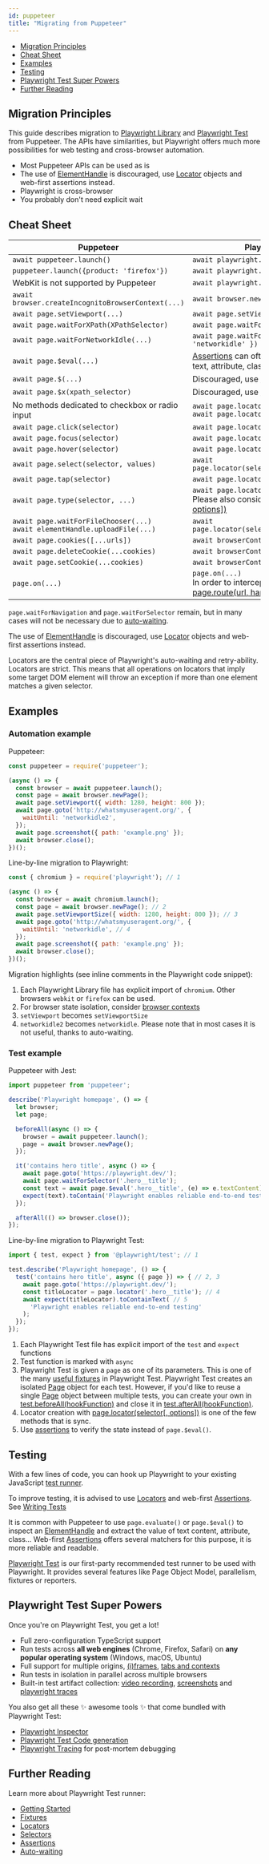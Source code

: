 ```yaml
---
id: puppeteer
title: "Migrating from Puppeteer"
---
```


- [Migration Principles](#migration-principles)
- [Cheat Sheet](#cheat-sheet)
- [Examples](#examples)
- [Testing](#testing)
- [Playwright Test Super Powers](#playwright-test-super-powers)
- [Further Reading](#further-reading)

## Migration Principles

This guide describes migration to [Playwright Library](./library) and [Playwright Test](./intro.mdx) from Puppeteer. The APIs have similarities, but Playwright offers much more possibilities for web testing and cross-browser automation.
- Most Puppeteer APIs can be used as is
- The use of [ElementHandle] is discouraged, use [Locator] objects and web-first assertions instead.
- Playwright is cross-browser
- You probably don't need explicit wait

## Cheat Sheet

| Puppeteer                                          | Playwright Library                          |
|----------------------------------------------------|---------------------------------------------|
| `await puppeteer.launch()`                         | `await playwright.chromium.launch()`        |
| `puppeteer.launch({product: 'firefox'})`           | `await playwright.firefox.launch()`         |
|  WebKit is not supported by Puppeteer              | `await playwright.webkit.launch()`          |
| `await browser.createIncognitoBrowserContext(...)` | `await browser.newContext(...)`             |
| `await page.setViewport(...)`                      | `await page.setViewportSize(...)`           |
| `await page.waitForXPath(XPathSelector)`           | `await page.waitForSelector(XPathSelector)` |
| `await page.waitForNetworkIdle(...)`               | `await page.waitForLoadState({ state: 'networkidle' })` |
| `await page.$eval(...)`                            | [Assertions](./test-assertions) can often be used instead to verify text, attribute, class... |
| `await page.$(...)`                                | Discouraged, use [Locators](./api/class-locator) instead |
| `await page.$x(xpath_selector)`                    | Discouraged, use [Locators](./api/class-locator) instead |
| No methods dedicated to checkbox or radio input    | `await page.locator(selector).check()`<br/>`await page.locator(selector).uncheck()` |
| `await page.click(selector)`                       | `await page.locator(selector).click()`      |
| `await page.focus(selector)`                       | `await page.locator(selector).focus()`      |
| `await page.hover(selector)`                       | `await page.locator(selector).hover()`      |
| `await page.select(selector, values)`              | `await page.locator(selector).selectOption(values)` |
| `await page.tap(selector)`                         | `await page.locator(selector).tap()`        |
| `await page.type(selector, ...)`                   | `await page.locator(selector).type(...)`<br/> Please also consider [locator.fill(value[, options])](/api/class-locator.mdx#locator-fill) |
| `await page.waitForFileChooser(...)`<br/>`await elementHandle.uploadFile(...)` | `await page.locator(selector).setInputFiles(...)` |
| `await page.cookies([...urls])`                    | `await browserContext.cookies([urls])`      |
| `await page.deleteCookie(...cookies)`              | `await browserContext.clearCookies()`       |
| `await page.setCookie(...cookies)`                 | `await browserContext.addCookies(cookies)`  |
| `page.on(...)`                                     | `page.on(...)`<br/>In order to intercept and mutate requests, see [page.route(url, handler[, options])](/api/class-page.mdx#page-route) |

`page.waitForNavigation` and `page.waitForSelector` remain, but in many cases will not be necessary due to [auto-waiting](./actionability).

The use of [ElementHandle] is discouraged, use [Locator] objects and web-first assertions instead.

Locators are the central piece of Playwright's auto-waiting and retry-ability. Locators are strict. This means that all operations on locators that imply some target DOM element will throw an exception if more than one element matches a given selector.

## Examples

### Automation example

Puppeteer:

```js
const puppeteer = require('puppeteer');

(async () => {
  const browser = await puppeteer.launch();
  const page = await browser.newPage();
  await page.setViewport({ width: 1280, height: 800 });
  await page.goto('http://whatsmyuseragent.org/', {
    waitUntil: 'networkidle2',
  });
  await page.screenshot({ path: 'example.png' });
  await browser.close();
})();
```

Line-by-line migration to Playwright:

```js
const { chromium } = require('playwright'); // 1

(async () => {
  const browser = await chromium.launch();
  const page = await browser.newPage(); // 2
  await page.setViewportSize({ width: 1280, height: 800 }); // 3
  await page.goto('http://whatsmyuseragent.org/', {
    waitUntil: 'networkidle', // 4
  });
  await page.screenshot({ path: 'example.png' });
  await browser.close();
})();
```

Migration highlights (see inline comments in the Playwright code snippet):
1. Each Playwright Library file has explicit import of `chromium`. Other browsers `webkit` or `firefox` can be used.
1. For browser state isolation, consider [browser contexts](./browser-contexts.mdx)
1. `setViewport` becomes `setViewportSize`
1. `networkidle2` becomes `networkidle`. Please note that in most cases it is not useful, thanks to auto-waiting.

### Test example

Puppeteer with Jest:

```js
import puppeteer from 'puppeteer';

describe('Playwright homepage', () => {
  let browser;
  let page;

  beforeAll(async () => {
    browser = await puppeteer.launch();
    page = await browser.newPage();
  });

  it('contains hero title', async () => {
    await page.goto('https://playwright.dev/');
    await page.waitForSelector('.hero__title');
    const text = await page.$eval('.hero__title', (e) => e.textContent);
    expect(text).toContain('Playwright enables reliable end-to-end testing'); // 5
  });

  afterAll(() => browser.close());
});
```

Line-by-line migration to Playwright Test:

```js
import { test, expect } from '@playwright/test'; // 1

test.describe('Playwright homepage', () => {
  test('contains hero title', async ({ page }) => { // 2, 3
    await page.goto('https://playwright.dev/');
    const titleLocator = page.locator('.hero__title'); // 4
    await expect(titleLocator).toContainText( // 5
      'Playwright enables reliable end-to-end testing'
    );
  });
});
```

1. Each Playwright Test file has explicit import of the `test` and `expect` functions
1. Test function is marked with `async`
1. Playwright Test is given a `page` as one of its parameters. This is one of the many [useful fixtures](./api/class-fixtures) in Playwright Test. Playwright Test creates an isolated [Page] object for each test. However, if you'd like to reuse a single [Page] object between multiple tests, you can create your own in [test.beforeAll(hookFunction)](/api/class-test.mdx#test-before-all) and close it in [test.afterAll(hookFunction)](/api/class-test.mdx#test-after-all).
1. Locator creation with [page.locator(selector[, options])](/api/class-page.mdx#page-locator) is one of the few methods that is sync.
1. Use [assertions](./test-assertions) to verify the state instead of `page.$eval()`.

## Testing

With a few lines of code, you can hook up Playwright to your existing JavaScript [test runner](./test-runners).

To improve testing, it is advised to use [Locators](./api/class-locator) and web-first [Assertions](./test-assertions). See [Writing Tests](./writing-tests)

It is common with Puppeteer to use `page.evaluate()` or `page.$eval()` to inspect an [ElementHandle] and extract the value of text content, attribute, class... Web-first [Assertions](./test-assertions) offers several matchers for this purpose, it is more reliable and readable.

[Playwright Test](./intro.mdx) is our first-party recommended test runner to be used with Playwright. It provides several features like Page Object Model, parallelism, fixtures or reporters.

## Playwright Test Super Powers

Once you're on Playwright Test, you get a lot!
- Full zero-configuration TypeScript support
- Run tests across **all web engines** (Chrome, Firefox, Safari) on **any popular operating system** (Windows, macOS, Ubuntu)
- Full support for multiple origins, [(i)frames](./api/class-frame), [tabs and contexts](./pages)
- Run tests in isolation in parallel across multiple browsers
- Built-in test artifact collection: [video recording](./test-configuration#record-video), [screenshots](./test-configuration#automatic-screenshots) and [playwright traces](./test-configuration#record-test-trace)

You also get all these ✨ awesome tools ✨ that come bundled with Playwright Test:
- [Playwright Inspector](./debug.mdx)
- [Playwright Test Code generation](./auth#code-generation)
- [Playwright Tracing](./trace-viewer) for post-mortem debugging

## Further Reading

Learn more about Playwright Test runner:
- [Getting Started](./intro)
- [Fixtures](./test-fixtures)
- [Locators](./api/class-locator)
- [Selectors](./selectors)
- [Assertions](./test-assertions)
- [Auto-waiting](./actionability)

[Accessibility]: /api/class-accessibility.mdx "Accessibility"
[Android]: /api/class-android.mdx "Android"
[AndroidDevice]: /api/class-androiddevice.mdx "AndroidDevice"
[AndroidInput]: /api/class-androidinput.mdx "AndroidInput"
[AndroidSocket]: /api/class-androidsocket.mdx "AndroidSocket"
[AndroidWebView]: /api/class-androidwebview.mdx "AndroidWebView"
[APIRequest]: /api/class-apirequest.mdx "APIRequest"
[APIRequestContext]: /api/class-apirequestcontext.mdx "APIRequestContext"
[APIResponse]: /api/class-apiresponse.mdx "APIResponse"
[APIResponseAssertions]: /test-assertions.mdx "APIResponseAssertions"
[Browser]: /api/class-browser.mdx "Browser"
[BrowserContext]: /api/class-browsercontext.mdx "BrowserContext"
[BrowserServer]: /api/class-browserserver.mdx "BrowserServer"
[BrowserType]: /api/class-browsertype.mdx "BrowserType"
[CDPSession]: /api/class-cdpsession.mdx "CDPSession"
[ConsoleMessage]: /api/class-consolemessage.mdx "ConsoleMessage"
[Coverage]: /api/class-coverage.mdx "Coverage"
[Dialog]: /api/class-dialog.mdx "Dialog"
[Download]: /api/class-download.mdx "Download"
[Electron]: /api/class-electron.mdx "Electron"
[ElectronApplication]: /api/class-electronapplication.mdx "ElectronApplication"
[ElementHandle]: /api/class-elementhandle.mdx "ElementHandle"
[FileChooser]: /api/class-filechooser.mdx "FileChooser"
[Frame]: /api/class-frame.mdx "Frame"
[FrameLocator]: /api/class-framelocator.mdx "FrameLocator"
[JSHandle]: /api/class-jshandle.mdx "JSHandle"
[Keyboard]: /api/class-keyboard.mdx "Keyboard"
[Locator]: /api/class-locator.mdx "Locator"
[LocatorAssertions]: /test-assertions.mdx "LocatorAssertions"
[Logger]: /api/class-logger.mdx "Logger"
[Mouse]: /api/class-mouse.mdx "Mouse"
[Page]: /api/class-page.mdx "Page"
[PageAssertions]: /test-assertions.mdx "PageAssertions"
[Playwright]: /api/class-playwright.mdx "Playwright"
[PlaywrightAssertions]: /test-assertions.mdx "PlaywrightAssertions"
[Request]: /api/class-request.mdx "Request"
[Response]: /api/class-response.mdx "Response"
[Route]: /api/class-route.mdx "Route"
[ScreenshotAssertions]: /test-assertions.mdx "ScreenshotAssertions"
[Selectors]: /api/class-selectors.mdx "Selectors"
[TimeoutError]: /api/class-timeouterror.mdx "TimeoutError"
[Touchscreen]: /api/class-touchscreen.mdx "Touchscreen"
[Tracing]: /api/class-tracing.mdx "Tracing"
[Video]: /api/class-video.mdx "Video"
[WebSocket]: /api/class-websocket.mdx "WebSocket"
[Worker]: /api/class-worker.mdx "Worker"
[Fixtures]: /api/class-fixtures.mdx "Fixtures"
[Test]: /api/class-test.mdx "Test"
[TestConfig]: /api/class-testconfig.mdx "TestConfig"
[TestError]: /api/class-testerror.mdx "TestError"
[TestInfo]: /api/class-testinfo.mdx "TestInfo"
[TestOptions]: /api/class-testoptions.mdx "TestOptions"
[TestProject]: /api/class-testproject.mdx "TestProject"
[WorkerInfo]: /api/class-workerinfo.mdx "WorkerInfo"
[Location]: /api/class-location.mdx "Location"
[Reporter]: /api/class-reporter.mdx "Reporter"
[Suite]: /api/class-suite.mdx "Suite"
[TestCase]: /api/class-testcase.mdx "TestCase"
[TestResult]: /api/class-testresult.mdx "TestResult"
[TestStep]: /api/class-teststep.mdx "TestStep"
[Element]: https://developer.mozilla.org/en-US/docs/Web/API/element "Element"
[EvaluationArgument]: /evaluating.mdx#evaluation-argument "EvaluationArgument"
[Promise]: https://developer.mozilla.org/en-US/docs/Web/JavaScript/Reference/Global_Objects/Promise "Promise"
[iterator]: https://developer.mozilla.org/en-US/docs/Web/JavaScript/Reference/Iteration_protocols "Iterator"
[origin]: https://developer.mozilla.org/en-US/docs/Glossary/Origin "Origin"
[selector]: https://developer.mozilla.org/en-US/docs/Web/CSS/CSS_Selectors "selector"
[Serializable]: https://developer.mozilla.org/en-US/docs/Web/JavaScript/Reference/Global_Objects/JSON/stringify#Description "Serializable"
[UIEvent.detail]: https://developer.mozilla.org/en-US/docs/Web/API/UIEvent/detail "UIEvent.detail"
[UnixTime]: https://en.wikipedia.org/wiki/Unix_time "Unix Time"
[xpath]: https://developer.mozilla.org/en-US/docs/Web/XPath "xpath"

[Array]: https://developer.mozilla.org/en-US/docs/Web/JavaScript/Reference/Global_Objects/Array "Array"
[boolean]: https://developer.mozilla.org/en-US/docs/Web/JavaScript/Data_structures#Boolean_type "Boolean"
[Buffer]: https://nodejs.org/api/buffer.html#buffer_class_buffer "Buffer"
[ChildProcess]: https://nodejs.org/api/child_process.html "ChildProcess"
[Error]: https://nodejs.org/api/errors.html#errors_class_error "Error"
[EventEmitter]: https://nodejs.org/api/events.html#events_class_eventemitter "EventEmitter"
[function]: https://developer.mozilla.org/en-US/docs/Web/JavaScript/Reference/Global_Objects/Function "Function"
[Map]: https://developer.mozilla.org/en-US/docs/Web/JavaScript/Reference/Global_Objects/Map "Map"
[null]: https://developer.mozilla.org/en-US/docs/Web/JavaScript/Reference/Global_Objects/null "null"
[number]: https://developer.mozilla.org/en-US/docs/Web/JavaScript/Data_structures#Number_type "Number"
[Object]: https://developer.mozilla.org/en-US/docs/Web/JavaScript/Reference/Global_Objects/Object "Object"
[Promise]: https://developer.mozilla.org/en-US/docs/Web/JavaScript/Reference/Global_Objects/Promise "Promise"
[Readable]: https://nodejs.org/api/stream.html#stream_class_stream_readable "Readable"
[RegExp]: https://developer.mozilla.org/en-US/docs/Web/JavaScript/Reference/Global_Objects/RegExp "RegExp"
[string]: https://developer.mozilla.org/en-US/docs/Web/JavaScript/Data_structures#String_type "string"
[void]: https://developer.mozilla.org/en-US/docs/Web/JavaScript/Reference/Global_Objects/undefined "void"
[URL]: https://nodejs.org/api/url.html "URL"

[all available image tags]: https://mcr.microsoft.com/en-us/product/playwright/about "all available image tags"
[Docker Hub]: https://hub.docker.com/_/microsoft-playwright "Docker Hub"
[Dockerfile.focal]: https://github.com/microsoft/playwright/blob/main/utils/docker/Dockerfile.focal "Dockerfile.focal"
